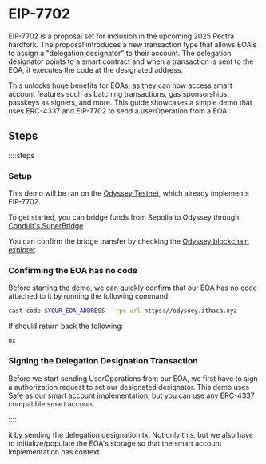 # EIP-7702

EIP-7702 is a proposal set for inclusion in the upcoming 2025 Pectra hardfork. The proposal introduces a new transaction type that allows EOA's to assign a "delegation designator" to their account. The delegation designator points to a smart contract and when a transaction is sent to the EOA, it executes the code at the designated address.

This unlocks huge benefits for EOAs, as they can now access smart account features such as batching transactions, gas sponsorships, passkeys as signers, and more. This guide showcases a simple demo that uses ERC-4337 and EIP-7702 to send a userOperation from a EOA.

## Steps

::::steps

### Setup

This demo will be ran on the [Odyssey Testnet](https://www.ithaca.xyz/updates/odyssey), which already implements EIP-7702.

To get started, you can bridge funds from Sepolia to Odyssey through [Conduit's SuperBridge](https://odyssey-fba0638ec5f46615.testnets.rollbridge.app/).

You can confirm the bridge transfer by checking the [Odyssey blockchain explorer](https://odyssey-explorer.ithaca.xyz/).

### Confirming the EOA has no code

Before starting the demo, we can quickly confirm that our EOA has no code attached to it by running the following command:

```bash
cast code $YOUR_EOA_ADDRESS --rpc-url https://odyssey.ithaca.xyz
```

If should return back the following:

```
0x
```

### Signing the Delegation Designation Transaction

Before we start sending UserOperations from our EOA, we first have to sign a authorization request to set our designated designator. This demo uses Safe as our smart account implementation, but you can use any ERC-4337 compatible smart account.

::::

it by sending the delegation designation tx. Not only this, but we also have to initialize/populate the EOA's storage so that the smart account implementation has context.
